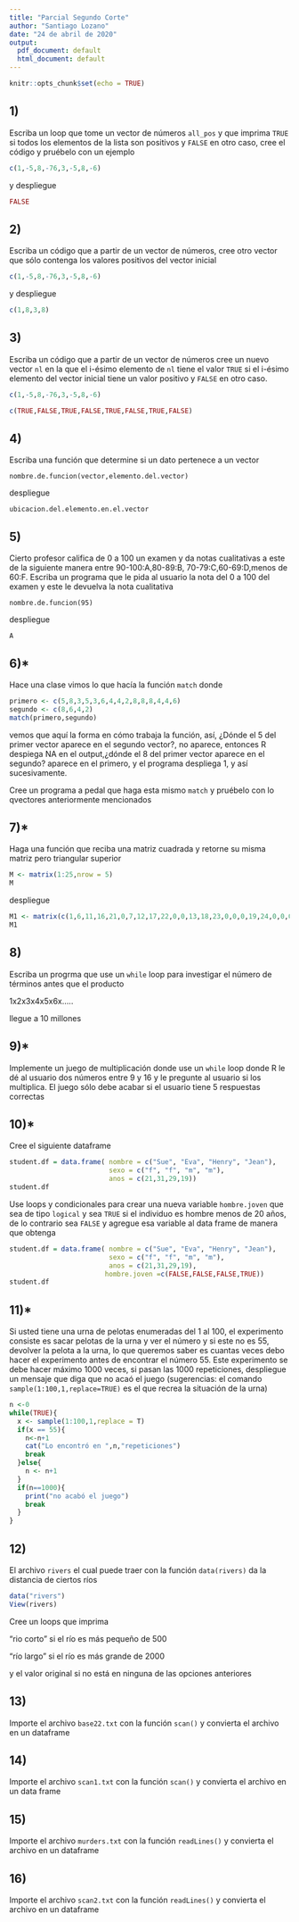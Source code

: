 ```yaml
---
title: "Parcial Segundo Corte"
author: "Santiago Lozano"
date: "24 de abril de 2020"
output:
  pdf_document: default
  html_document: default
---
```


```r
knitr::opts_chunk$set(echo = TRUE)
```

## 1)

Escriba un loop que tome un vector de números `all_pos` y que imprima `TRUE` si todos los elementos de la lista son positivos y `FALSE` en otro caso, cree el código y pruébelo con un ejemplo

```r
c(1,-5,8,-76,3,-5,8,-6)
```

y despliegue

```r
FALSE
```
## 2)

Escriba un código que a partir de un vector de números, cree otro vector que sólo contenga los valores positivos del vector inicial

```r
c(1,-5,8,-76,3,-5,8,-6)
```

y despliegue

```r
c(1,8,3,8)
```

## 3)

Escriba un código que a partir de un vector de números cree un nuevo vector `nl` en la que el i-ésimo elemento de `nl` tiene el valor `TRUE` si el i-ésimo elemento del vector inicial tiene un valor positivo y `FALSE` en otro caso.

```r
c(1,-5,8,-76,3,-5,8,-6)
```

```r
c(TRUE,FALSE,TRUE,FALSE,TRUE,FALSE,TRUE,FALSE)
```

## 4)

Escriba una función que determine si un dato pertenece a un vector

```
nombre.de.funcion(vector,elemento.del.vector)
```
despliegue

```
ubicacion.del.elemento.en.el.vector
```

## 5)

Cierto profesor califica de 0 a 100 un examen y da notas cualitativas a este de la siguiente manera entre 90-100:A,80-89:B, 70-79:C,60-69:D,menos de 60:F. Escriba un programa que le pida al usuario la nota del 0 a 100 del examen y este le devuelva la nota cualitativa

```
nombre.de.funcion(95)
```
despliegue

```
A
```


## 6)*

Hace una clase vimos lo que hacía la función `match` donde

```r
primero <- c(5,8,3,5,3,6,4,4,2,8,8,8,4,4,6)
segundo <- c(8,6,4,2)
match(primero,segundo)
```

vemos que aquí la forma en cómo trabaja la función, así, ¿Dónde el 5 del primer vector aparece en el segundo vector?, no aparece, entonces R despiega NA en el output,¿dónde el 8 del primer vector aparece en el segundo? aparece en el primero, y el programa despliega 1, y así sucesivamente.

Cree un programa a pedal que haga esta mismo `match` y pruébelo con lo qvectores anteriormente mencionados

## 7)*

Haga una función que reciba una matriz cuadrada y retorne su misma matriz pero triangular superior

```r
M <- matrix(1:25,nrow = 5)
M
```

despliegue

```r
M1 <- matrix(c(1,6,11,16,21,0,7,12,17,22,0,0,13,18,23,0,0,0,19,24,0,0,0,0,25),byrow=T,nrow = 5)
M1
```


## 8)

Escriba un progrma que use un `while` loop para investigar el número de términos antes que el producto 

1x2x3x4x5x6x.....

llegue a 10 millones

## 9)* 

Implemente un juego de multiplicación donde use un `while` loop donde R le dé al usuario dos números entre 9 y 16 y le pregunte al usuario si los multiplica. El juego sólo debe acabar si el usuario tiene 5 respuestas correctas

## 10)* 

Cree el siguiente dataframe

```r
student.df = data.frame( nombre = c("Sue", "Eva", "Henry", "Jean"),
                         sexo = c("f", "f", "m", "m"), 
                         anos = c(21,31,29,19))
student.df
```

Use loops y condicionales para crear una nueva variable `hombre.joven` que sea de tipo `logical` y sea `TRUE` si el individuo es hombre menos de 20 años, de lo contrario sea `FALSE` y agregue esa variable al data frame de manera que obtenga

```r
student.df = data.frame( nombre = c("Sue", "Eva", "Henry", "Jean"),
                         sexo = c("f", "f", "m", "m"), 
                         anos = c(21,31,29,19),
                        hombre.joven =c(FALSE,FALSE,FALSE,TRUE))
student.df
```

## 11)*

Si usted tiene una urna de pelotas enumeradas del 1 al 100, el experimento consiste es sacar pelotas de la urna y ver el número y si este no es 55, devolver la pelota a la urna, lo que queremos saber es cuantas veces debo hacer el experimento antes de encontrar el número 55. Este experimento se debe hacer máximo 1000 veces, si pasan las 1000 repeticiones, despliegue un mensaje que diga que no acaó el juego (sugerencias: el comando `sample(1:100,1,replace=TRUE)` es el que recrea la situación de la urna)

```r
n <-0
while(TRUE){
  x <- sample(1:100,1,replace = T)
  if(x == 55){
    n<-n+1
    cat("Lo encontró en ",n,"repeticiones")
    break
  }else{
    n <- n+1
  }
  if(n==1000){
    print("no acabó el juego")
    break
  }
}
```

## 12)

El archivo `rivers` el cual puede traer con la función `data(rivers)` da la distancia de ciertos ríos

```r
data("rivers")
View(rivers)
```

Cree un loops que imprima

"rio corto" si el río es más pequeño de 500

"río largo" si el río es más grande de 2000

y el valor original si no está en ninguna de las opciones anteriores

## 13)

Importe el archivo `base22.txt` con la función `scan()` y convierta el archivo en un dataframe

## 14)

Importe el archivo `scan1.txt` con la función `scan()` y convierta el archivo en un data frame

## 15)

Importe el archivo `murders.txt` con la función `readLines()` y convierta el archivo en un dataframe

## 16)

Importe el archivo `scan2.txt` con la función `readLines()` y convierta el archivo en un dataframe
